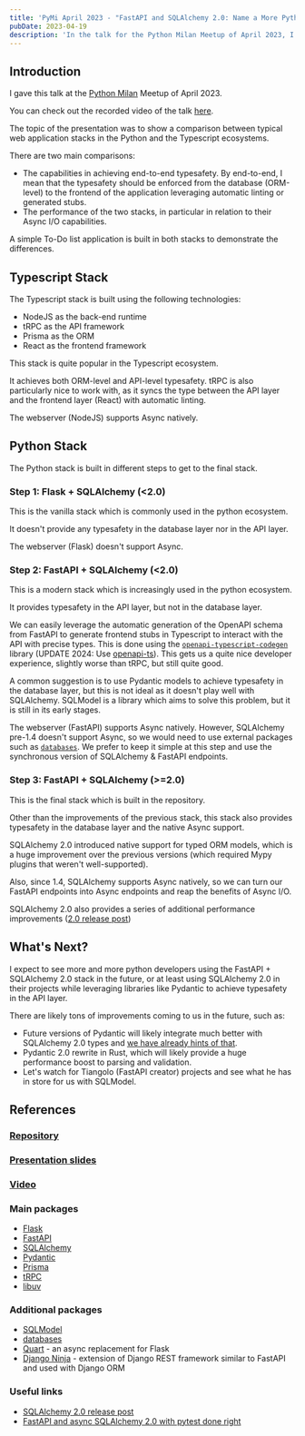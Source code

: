 ```yaml
---
title: 'PyMi April 2023 - "FastAPI and SQLAlchemy 2.0: Name a More Pythonic Duo"'
pubDate: 2023-04-19
description: 'In the talk for the Python Milan Meetup of April 2023, I presented the new Async support of SQLAlchemy 2.0 and how it can be used together with FastAPI.'
---
```

## Introduction

I gave this talk at the [Python Milan](https://milano.python.it) Meetup of April 2023.

You can check out the recorded video of the talk [here](https://www.youtube.com/watch?v=abe1mkvvtzE&pp=ygUbcHl0aG9uIG1pbGFuIGFwcmlsICBmYXN0YXBp).

The topic of the presentation was to show a comparison between typical web application stacks in the Python and the Typescript ecosystems.

There are two main comparisons:

- The capabilities in achieving end-to-end typesafety. By end-to-end, I mean that the typesafety should be enforced from the database (ORM-level) to the frontend of the application leveraging automatic linting or generated stubs.
- The performance of the two stacks, in particular in relation to their Async I/O capabilities.

A simple To-Do list application is built in both stacks to demonstrate the differences.

## Typescript Stack

The Typescript stack is built using the following technologies:

- NodeJS as the back-end runtime
- tRPC as the API framework
- Prisma as the ORM
- React as the frontend framework

This stack is quite popular in the Typescript ecosystem.

It achieves both ORM-level and API-level typesafety.
tRPC is also particularly nice to work with, as it syncs the type between the API layer and the frontend layer (React) with automatic linting.

The webserver (NodeJS) supports Async natively.

## Python Stack

The Python stack is built in different steps to get to the final stack.

### Step 1: Flask + SQLAlchemy (\<2.0)

This is the vanilla stack which is commonly used in the python ecosystem.

It doesn't provide any typesafety in the database layer nor in the API layer.

The webserver (Flask) doesn't support Async.

### Step 2: FastAPI + SQLAlchemy (\<2.0)

This is a modern stack which is increasingly used in the python ecosystem.

It provides typesafety in the API layer, but not in the database layer.

We can easily leverage the automatic generation of the OpenAPI schema from FastAPI to generate frontend stubs in Typescript to interact with the API with precise types. This is done using the [`openapi-typescript-codegen`](https://www.npmjs.com/package/openapi-typescript-codegen) library (UPDATE 2024: Use [openapi-ts](https://github.com/hey-api/openapi-ts)).
This gets us a quite nice developer experience, slightly worse than tRPC, but still quite good.

A common suggestion is to use Pydantic models to achieve typesafety in the database layer, but this is not ideal as it doesn't play well with SQLAlchemy.
SQLModel is a library which aims to solve this problem, but it is still in its early stages.

The webserver (FastAPI) supports Async natively. However, SQLAlchemy pre-1.4 doesn't support Async, so we would need to use external packages such as [`databases`](https://github.com/encode/databases).
We prefer to keep it simple at this step and use the synchronous version of SQLAlchemy & FastAPI endpoints.

### Step 3: FastAPI + SQLAlchemy (>=2.0)

This is the final stack which is built in the repository.

Other than the improvements of the previous stack, this stack also provides typesafety in the database layer and the native Async support.

SQLAlchemy 2.0 introduced native support for typed ORM models, which is a huge improvement over the previous versions (which required Mypy plugins that weren't well-supported).

Also, since 1.4, SQLAlchemy supports Async natively, so we can turn our FastAPI endpoints into Async endpoints and reap the benefits of Async I/O.

SQLAlchemy 2.0 also provides a series of additional performance improvements ([2.0 release post](https://www.sqlalchemy.org/blog/2023/01/26/sqlalchemy-2.0.0-released/))

## What's Next?

I expect to see more and more python developers using the FastAPI + SQLAlchemy 2.0 stack in the future, or at least using SQLAlchemy 2.0 in their projects while leveraging libraries like Pydantic to achieve typesafety in the API layer.

There are likely tons of improvements coming to us in the future, such as:

- Future versions of Pydantic will likely integrate much better with SQLAlchemy 2.0 types and [we have already hints of that](https://docs.sqlalchemy.org/en/20/changelog/changelog_20.html#change-2.0.4).
- Pydantic 2.0 rewrite in Rust, which will likely provide a huge performance boost to parsing and validation.
- Let's watch for Tiangolo (FastAPI creator) projects and see what he has in store for us with SQLModel.

## References

### [Repository](https://github.com/Giuzzilla/pymi-april23)

### [Presentation slides](https://slides.com/giuzzilla/deck-687a4d/fullscreen)

### [Video](https://www.youtube.com/watch?v=abe1mkvvtzE&pp=ygUbcHl0aG9uIG1pbGFuIGFwcmlsICBmYXN0YXBp)

### Main packages

- [Flask](https://flask.palletsprojects.com/)
- [FastAPI](https://fastapi.tiangolo.com/)
- [SQLAlchemy](https://www.sqlalchemy.org/)
- [Pydantic](https://pydantic-docs.helpmanual.io/)
- [Prisma](https://www.prisma.io/)
- [tRPC](https://trpc.io/)
- [libuv](https://libuv.org/)

### Additional packages

- [SQLModel](https://sqlmodel.tiangolo.com/)
- [databases](https://github.com/encode/databases)
- [Quart](https://quart.palletsprojects.com/en/latest/) - an async replacement for Flask
- [Django Ninja](https://django-ninja.rest-framework.com/) - extension of Django REST framework similar to FastAPI and used with Django ORM

### Useful links

- [SQLAlchemy 2.0 release post](https://www.sqlalchemy.org/blog/2023/01/26/sqlalchemy-2.0.0-released/)
- [FastAPI and async SQLAlchemy 2.0 with pytest done right
  ](http://praciano.com.br/fastapi-and-async-sqlalchemy-20-with-pytest-done-right.html)
